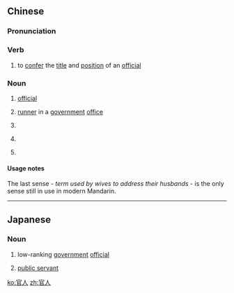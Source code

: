 ==Chinese==
{{zh-forms}}

===Pronunciation===
{{zh-pron
|m=guānrén
|mn=koaⁿ--lâng
|cat=v,n
}}

===Verb===
{{zh-verb}}

# {{lb|zh|archaic}} to [[confer]] the [[title]] and [[position]] of an [[official]]

===Noun===
{{zh-noun}}

# {{lb|zh|archaic}} [[official]]
# {{lb|zh|archaic}} [[runner]] in a [[government]] [[office]]
# {{lb|zh|archaic}} {{qualifier|form of address used between men}}
# {{lb|zh|archaic}} {{qualifier|term used by servants to address their masters}}
# {{qualifier|term used by wives to address their husbands}}

====Usage notes====
The last sense - ''term used by wives to address their husbands'' - is the only sense still in use in modern Mandarin.

----

==Japanese==
{{ja-kanjitab|官|人}}

===Noun===
{{ja-noun|かんじん}}

# {{lb|ja|obsolete}} low-ranking [[government]] [[official]]
# {{lb|ja|obsolete}} [[public servant]]

[[ko:官人]]
[[zh:官人]]